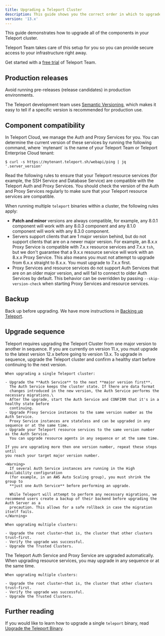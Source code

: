 ```yaml
---
title: Upgrading a Teleport Cluster
description: This guide shows you the correct order in which to upgrade Teleport components when rolling out a new Teleport release in your cluster.
version: '13.x'
---
```


This guide demonstrates how to upgrade all of the components in your Teleport cluster.

<Tip>
  Teleport Team takes care of this setup for you so you can provide secure access
  to your infrastructure right away.

  Get started with a [free trial](https://goteleport.com/signup?t_source=docs) of
  Teleport Team.
</Tip>

## Production releases

<Warning>
  Avoid running pre-releases (release candidates) in production environments.
</Warning>

The Teleport development team uses [Semantic Versioning](https://semver.org/),
which makes it easy to tell if a specific version is recommended for production
use.

## Component compatibility

<Accordion title="Auth Service and Proxy Service versions">
  In Teleport Cloud, we manage the Auth and Proxy Services for you. You can
  determine the current version of these services by running the following
  command, where `mytenant` is the name of your Teleport Team or Teleport
  Enterprise Cloud tenant:

  ```code
  $ curl -s https://mytenant.teleport.sh/webapi/ping | jq '.server_version'
  ```

  Read the following rules to ensure that your Teleport resource services (for example,
  the SSH Service and Database Service) are compatible with the Teleport Auth and
  Proxy Services. You should check the version of the Auth and Proxy Services
  regularly to make sure that your Teleport resource services are compatible.
</Accordion>

When running multiple `teleport` binaries within a cluster, the following rules
apply:

- **Patch and minor** versions are always compatible, for example, any 8.0.1
  component will work with any 8.0.3 component and any 8.1.0 component will work
  with any 8.3.0 component.
- Servers support clients that are 1 major version behind, but do not support
  clients that are on a newer major version. For example, an 8.x.x Proxy Service
  is compatible with 7.x.x resource services and 7.x.x `tsh`, but we don't
  guarantee that a 9.x.x resource service will work with an 8.x.x Proxy Service.
  This also means you must not attempt to upgrade from 6.x.x straight to 8.x.x.
  You must upgrade to 7.x.x first.
- Proxy Services and resource services do not support Auth Services that are on
  an older major version, and will fail to connect to older Auth Services by
  default. This behavior can be overridden by passing `--skip-version-check`
  when starting Proxy Services and resource services.

## Backup

Back up before upgrading. We have more instructions in [Backing up Teleport](/docs/ver/13.x/management/operations/backup-restore).

## Upgrade sequence

<Tabs>
  <Tab title="Self-Hosted">
    Teleport requires upgrading the Teleport Cluster from one major version to another in sequence.
    If you are currently on version 11.x, you must upgrade to the latest version 12.x before
    going to version 13.x. To upgrade in sequence, upgrade the Teleport cluster and confirm
    a healthy start before continuing to the next version.

    When upgrading a single Teleport cluster:

    - Upgrade the **Auth Service** to the next **major version first**.
      The Auth Service keeps the cluster state. If there are data format
      changes introduced in the new version, the Auth Service performs the necessary migrations.\
      After the upgrade, start the Auth Service and CONFIRM that it's in a healthy state before
      continuing.
    - Upgrade Proxy Service instances to the same version number as the Auth Service.
      Proxy Service instances are stateless and can be upgraded in any sequence or at the same time.
    - Upgrade your Teleport resource services to the same version number as the Auth Service.
      You can upgrade resource agents in any sequence or at the same time.

    If you are upgrading more then one version number, repeat these steps until
    you reach your target major version number.

    <Warning>
      If several Auth Service instances are running in the High Availability configuration
      (for example, in an AWS Auto Scaling group), you must shrink the group to
      **just one Auth Service** before performing an upgrade.

      While Teleport will attempt to perform any necessary migrations, we recommend users create a backup of their backend before upgrading the Auth Server as a
      precaution. This allows for a safe rollback in case the migration itself fails.
    </Warning>

    When upgrading multiple clusters:

    - Upgrade the root cluster—that is, the cluster that other clusters trust—first.
    - Verify the upgrade was successful.
    - Upgrade the Trusted Clusters.
  </Tab>

  <Tab title="Cloud-Hosted">
    The Teleport Auth Service and Proxy Service are upgraded automatically. When
    upgrading resource services, you may upgrade in any sequence or at the same
    time.

    When upgrading multiple clusters:

    - Upgrade the root cluster—that is, the cluster that other clusters trust—first.
    - Verify the upgrade was successful.
    - Upgrade the Trusted Clusters.
  </Tab>
</Tabs>

## Further reading

If you would like to learn how to upgrade a single `teleport` binary, read
[Upgrade the Teleport Binary](/docs/ver/13.x/management/admin/upgrading-the-teleport-binary).
